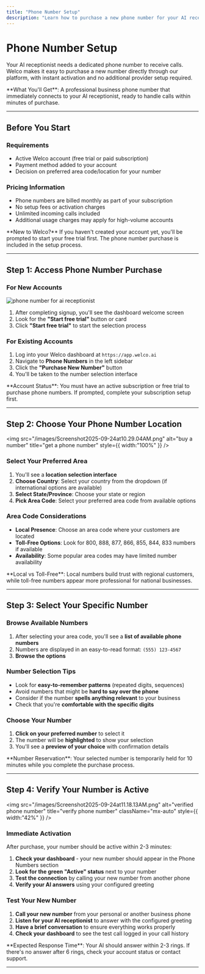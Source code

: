 ```yaml
---
title: "Phone Number Setup"
description: "Learn how to purchase a new phone number for your AI receptionist through Welco's integrated marketplace. Step-by-step guide to get your business phone number active in minutes."
---
```


# Phone Number Setup

Your AI receptionist needs a dedicated phone number to receive calls. Welco makes it easy to purchase a new number directly through our platform, with instant activation and no additional provider setup required.

<Info>
  **What You'll Get**: A professional business phone number that immediately connects to your AI receptionist, ready to handle calls within minutes of purchase.
</Info>

---

## Before You Start

### Requirements

- Active Welco account (free trial or paid subscription)
- Payment method added to your account
- Decision on preferred area code/location for your number

### Pricing Information

- Phone numbers are billed monthly as part of your subscription
- No setup fees or activation charges
- Unlimited incoming calls included
- Additional usage charges may apply for high-volume accounts

<Tip>
  **New to Welco?** If you haven't created your account yet, you'll be prompted to start your free trial first. The phone number purchase is included in the setup process.
</Tip>

---

## Step 1: Access Phone Number Purchase

### For New Accounts

![phone number for ai receptionist](/images/getyournumber.png)

1. After completing signup, you'll see the dashboard welcome screen
2. Look for the **"Start free trial"** button or card
3. Click **"Start free trial"** to start the selection process

### For Existing Accounts

1. Log into your Welco dashboard at `https://app.welco.ai`
2. Navigate to **Phone Numbers** in the left sidebar
3. Click the **"Purchase New Number"** button
4. You'll be taken to the number selection interface

<Info>
  **Account Status**: You must have an active subscription or free trial to purchase phone numbers. If prompted, complete your subscription setup first.
</Info>

---

## Step 2: Choose Your Phone Number Location

<img
  src="/images/Screenshot2025-09-24at10.29.04AM.png"
  alt="buy a number"
  title="get a phone number"
  style={{ width:"100%" }}
/>

### Select Your Preferred Area

1. You'll see a **location selection interface**
2. **Choose Country**: Select your country from the dropdown (if international options are available)
3. **Select State/Province**: Choose your state or region
4. **Pick Area Code**: Select your preferred area code from available options

### Area Code Considerations

- **Local Presence**: Choose an area code where your customers are located
- **Toll-Free Options**: Look for 800, 888, 877, 866, 855, 844, 833 numbers if available
- **Availability**: Some popular area codes may have limited number availability

<Tip>
  **Local vs Toll-Free**: Local numbers build trust with regional customers, while toll-free numbers appear more professional for national businesses.
</Tip>

---

## Step 3: Select Your Specific Number

### Browse Available Numbers

1. After selecting your area code, you'll see a **list of available phone numbers**
2. Numbers are displayed in an easy-to-read format: `(555) 123-4567`
3. **Browse the options** 

### Number Selection Tips

- Look for **easy-to-remember patterns** (repeated digits, sequences)
- Avoid numbers that might be **hard to say over the phone**
- Consider if the number **spells anything relevant** to your business
- Check that you're **comfortable with the specific digits**

### Choose Your Number

1. **Click on your preferred number** to select it
2. The number will be **highlighted** to show your selection
3. You'll see a **preview of your choice** with confirmation details

<Info>
  **Number Reservation**: Your selected number is temporarily held for 10 minutes while you complete the purchase process.
</Info>

---

## Step 4: Verify Your Number is Active

<img
  src="/images/Screenshot2025-09-24at11.18.13AM.png"
  alt="verified phone number"
  title="verify phone number"
  className="mx-auto"
  style={{ width:"42%" }}
/>

### Immediate Activation

After purchase, your number should be active within 2-3 minutes:

1. **Check your dashboard** - your new number should appear in the Phone Numbers section
2. **Look for the green "Active" status** next to your number
3. **Test the connection** by calling your new number from another phone
4. **Verify your AI answers** using your configured greeting

### Test Your New Number

1. **Call your new number** from your personal or another business phone
2. **Listen for your AI receptionist** to answer with the configured greeting
3. **Have a brief conversation** to ensure everything works properly
4. **Check your dashboard** to see the test call logged in your call history

<Info>
  **Expected Response Time**: Your AI should answer within 2-3 rings. If there's no answer after 6 rings, check your account status or contact support.
</Info>

---